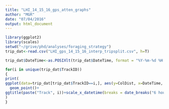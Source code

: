 ```yaml
---
title: "LHI_14_15_16_gps_atten_graphs"
author: "MGR"
date: "07/04/2016"
output: html_document
---
```


```r

library(ggplot2)
library(scales)
setwd("~/grive/phd/analyses/foraging_strategy")
trip_dat<-read.csv("LHI_gps_14_15_16_interp_tripsplit.csv", h=T)

trip_dat$DateTime<-as.POSIXlt(trip_dat$DateTime, format = "%Y-%m-%d %H:%M:%S")

for(i in unique(trip_dat$TrackID))
{ 
print(  
ggplot(data=trip_dat[trip_dat$TrackID==i,], aes(y=ColDist, x=DateTime, colour=trip_id)) + geom_line() +
  geom_point()+
ggtitle(paste("Track", i))+scale_x_datetime(breaks = date_breaks("6 hour"), minor_breaks = date_breaks("2 hour"))
)
}

```

